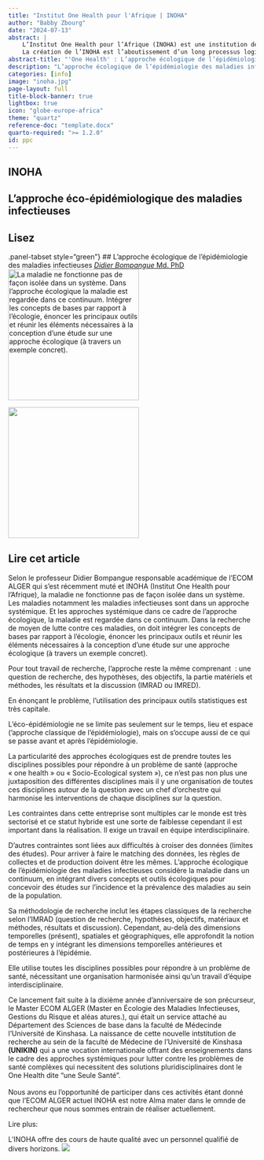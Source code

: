 ```yaml
---
title: "Institut One Health pour l'Afrique | INOHA"
author: "Babby Zbourg"
date: "2024-07-13"
abstract: |
    L’Institut One Health pour l’Afrique (INOHA) est une institution de recherche et de formation au sein de l’Université de Kinshasa.
    La création de l’INOHA est l’aboutissement d’un long processus logique amorcé en 2005 visant à contribuer à la recherche de solutions innovantes pour faire face à des problématiques de santé publiques à travers des approches multidisciplinaires dites aussi « une seule santé ».
abstract-title: "'One Health' : L’approche écologique de l’épidémiologie"
description: "L’approche écologique de l’épidémiologie des maladies infectieuses"
categories: [info]
image: "inoha.jpg"
page-layout: full
title-block-banner: true
lightbox: true
icon: "globe-europe-africa"
theme: "quartz"
reference-doc: "template.docx" 
quarto-required: ">= 1.2.0"
id: ppc
---
```


::: {#INOHA .panel-tabset}
## INOHA

## L'approche éco-épidémiologique des maladies infectieuses

## Lisez
:::

.panel-tabset style="green"} \## L’approche écologique de l’épidémiologie des maladies infectieuses [*Didier Bompangue* Md. PhD]{.underline} ![La maladie ne fonctionne pas de façon isolée dans un système. Dans l’approche écologique la maladie est regardée dans ce continuum. Intégrer les concepts de bases par rapport à l’écologie, énoncer les principaux outils et réunir les éléments nécessaires à la conception d’une étude sur une approche écologique (à travers un exemple concret).](images/bompague.jpg){fig-alt="Professeur Didier Bompangue recevant la parole auprès du Professeur MUYEMBE lors d'une prédéfense des grands-témoins" fig-align="left" width="266"}

![](images/clipboard-4221870186.png){width="266"}

## Lire cet article

<div>

Selon le professeur Didier Bompangue responsable académique de l'ECOM ALGER qui s'est récemment muté et INOHA (Institut One Health pour l'Afrique), la maladie ne fonctionne pas de façon isolée dans un système. Les maladies notamment les maladies infectieuses sont dans un approche systémique. Et les approches systémique dans ce cadre de l’approche écologique, la maladie est regardée dans ce continuum. Dans la recherche de moyen de lutte contre ces maladies, on doit intégrer les concepts de bases par rapport à l’écologie, énoncer les principaux outils et réunir les éléments nécessaires à la conception d’une étude sur une approche écologique (à travers un exemple concret).

Pour tout travail de recherche, l’approche reste la même comprenant  : une question de recherche, des hypothèses, des objectifs, la partie matériels et méthodes, les résultats et la discussion (IMRAD ou IMRED).

En énonçant le problème, l'utilisation des principaux outils statistiques est très capitale.

L’éco-épidémiologie ne se limite pas seulement sur le temps, lieu et espace (‘approche classique de l’épidémiologie), mais on s’occupe aussi de ce qui se passe avant et après l’épidémiologie.

La particularité des approches écologiques est de prendre toutes les disciplines possibles pour répondre à un problème de santé (approche « one health » ou « Socio-Ecological system »), ce n’est pas non plus une juxtaposition des différentes disciplines mais il y une organisation de toutes ces disciplines autour de la question avec un chef d’orchestre qui harmonise les interventions de chaque disciplines sur la question.

Les contraintes dans cette entreprise sont multiples car le monde est très sectorisé et ce statut hybride est une sorte de faiblesse cependant il est important dans la réalisation. Il exige un travail en équipe interdisciplinaire.

D’autres contraintes sont liées aux difficultés à croiser des données (limites des études). Pour arriver à faire le matching des données, les règles de collectes et de production doivent être les mêmes. L’approche écologique de l’épidémiologie des maladies infectieuses considère la maladie dans un continuum, en intégrant divers concepts et outils écologiques pour concevoir des études sur l’incidence et la prévalence des maladies au sein de la population.

Sa méthodologie de recherche inclut les étapes classiques de la recherche selon l’IMRAD (question de recherche, hypothèses, objectifs, matériaux et méthodes, résultats et discussion). Cependant, au-delà des dimensions temporelles (présent), spatiales et géographiques, elle approfondit la notion de temps en y intégrant les dimensions temporelles antérieures et postérieures à l’épidémie.

Elle utilise toutes les disciplines possibles pour répondre à un problème de santé, nécessitant une organisation harmonisée ainsi qu’un travail d’équipe interdisciplinaire.

</div>

Ce lancement fait suite à la dixième année d'anniversaire de son précurseur, le Master ECOM ALGER (Master en Écologie des Maladies Infectieuses, Gestions du Risque et aléas atures.), qui était un service attaché au Département des Sciences de base dans la faculté de Médecinde l'Université de Kinshasa. La naissance de cette nouvelle intstitution de recherche au sein de la faculté de Médecine de l'Université de Kinshasa **(UNIKIN)** qui a une vocation internationale offrant des enseignements dans le cadre des approches systémiques pour lutter contre les problèmes de santé complèxes qui necessitent des solutions pluridisciplinaires dont le One Health dite "une Seule Santé".\
\
Nous avons eu l'opportunité de participer dans ces activités étant donné que l'ECOM ALGER actuel INOHA est notre Alma mater dans le omnde de rechercheur que nous sommes entrain de réaliser actuellement.

Lire plus:

L'INOHA offre des cours de haute qualité avec un personnel qualifié de divers horizons. ![](images/inoha.jpg)
